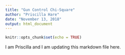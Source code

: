 ```yaml
---
title: "Gun Control Chi-Square"
author: "Priscilla Hare"
date: "November 13, 2018"
output: html_document
---
```


```r
knitr::opts_chunk$set(echo = TRUE)
```

I am Priscilla and I am updating this markdown file here. 

```r

```

